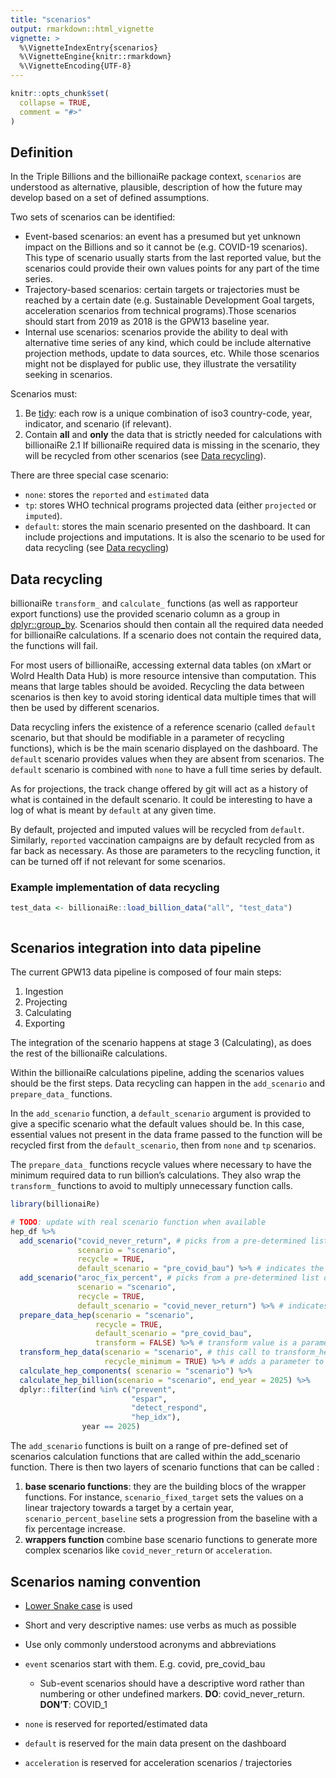 ```yaml
---
title: "scenarios"
output: rmarkdown::html_vignette
vignette: >
  %\VignetteIndexEntry{scenarios}
  %\VignetteEngine{knitr::rmarkdown}
  %\VignetteEncoding{UTF-8}
---
```


```r
knitr::opts_chunk$set(
  collapse = TRUE,
  comment = "#>"
)
```

## Definition

In the Triple Billions and the billionaiRe package context, `scenarios` are understood as alternative, plausible, description of how the future may develop based on a set of defined assumptions.

Two sets of scenarios can be identified:

-   Event-based scenarios: an event has a presumed but yet unknown impact on the Billions and so it cannot be (e.g. COVID-19 scenarios). This type of scenario usually starts from the last reported value, but the scenarios could provide their own values points for any part of the time series. 
-   Trajectory-based scenarios: certain targets or trajectories must be reached by a certain date (e.g. Sustainable Development Goal targets, acceleration scenarios from technical programs).Those scenarios should start from 2019 as 2018 is the GPW13 baseline year.
-   Internal use scenarios: scenarios provide the ability to deal with alternative time series of any kind, which could be include alternative projection methods, update to data sources, etc. While those scenarios might not be displayed for public use, they illustrate the versatility seeking in scenarios.

Scenarios must:

1.  Be [tidy](https://r4ds.had.co.nz/tidy-data.html): each row is a unique combination of iso3 country-code, year, indicator, and scenario (if relevant).
2.  Contain **all** and **only** the data that is strictly needed for calculations with billionaiRe 2.1 If billionaiRe required data is missing in the scenario, they will be recycled from other scenarios (see [Data recycling]).

There are three special case scenario:

-   `none`: stores the `reported` and `estimated` data
-   `tp`: stores WHO technical programs projected data (either `projected` or `imputed`).
-   `default`: stores the main scenario presented on the dashboard. It can include projections and imputations. It is also the scenario to be used for data recycling (see [Data recycling])

## Data recycling

billionaiRe `transform_` and `calculate_` functions (as well as rapporteur export functions) use the provided scenario column as a group in [dplyr::group_by](https://dplyr.tidyverse.org/reference/group_by.html). Scenarios should then contain all the required data needed for billionaiRe calculations. If a scenario does not contain the required data, the functions will fail.

For most users of billionaiRe, accessing external data tables (on xMart or Wolrd Health Data Hub) is more resource intensive than computation. This means that large tables should be avoided. Recycling the data between scenarios is then key to avoid storing identical data multiple times that will then be used by different scenarios.

Data recycling infers the existence of a reference scenario (called `default` scenario, but that should be modifiable in a parameter of recycling functions), which is be the main scenario displayed on the dashboard. The `default` scenario provides values when they are absent from scenarios. The `default` scenario is combined with `none` to have a full time series by default.

As for projections, the track change offered by git will act as a history of what is contained in the default scenario. It could be interesting to have a log of what is meant by `default` at any given time.

By default, projected and imputed values will be recycled from `default`. Similarly, `reported` vaccination campaigns are by default recycled from as far back as necessary. As those are parameters to the recycling function, it can be turned off if not relevant for some scenarios.

### Example implementation of data recycling

```r

test_data <- billionaiRe::load_billion_data("all", "test_data")



```

## Scenarios integration into data pipeline

The current GPW13 data pipeline is composed of four main steps:

1.  Ingestion
2.  Projecting
3.  Calculating
4.  Exporting

The integration of the scenario happens at stage 3 (Calculating), as does the rest of the billionaiRe calculations.

Within the billionaiRe calculations pipeline, adding the scenarios values should be the first steps. Data recycling can happen in the `add_scenario` and `prepare_data_` functions.

In the `add_scenario` function, a `default_scenario` argument is provided to give a specific scenario what the default values should be. In this case, essential values not present in the data frame passed to the function will be recycled first from the `default_scenario`, then from `none` and `tp` scenarios.

The `prepare_data_` functions recycle values where necessary to have the minimum required data to run billion's calculations. They also wrap the `transform_` functions to avoid to multiply unnecessary function calls.

```r
library(billionaiRe)

# TODO: update with real scenario function when available
hep_df %>%
  add_scenario("covid_never_return", # picks from a pre-determined list of scenarios
               scenario = "scenario",
               recycle = TRUE,
               default_scenario = "pre_covid_bau") %>% # indicates the scenario used as the default (in addition to `none` and `tp`, where relevant).
  add_scenario("aroc_fix_percent", # picks from a pre-determined list of scenarios
               scenario = "scenario",
               recycle = TRUE,
               default_scenario = "covid_never_return") %>% # indicates the scenario used as the default (in addition to `none` and `tp`, where relevant)
  prepare_data_hep(scenario = "scenario",
                   recycle = TRUE,
                   default_scenario = "pre_covid_bau",
                   transform = FALSE) %>% # transform value is a parameter.
  transform_hep_data(scenario = "scenario", # this call to transform_hep_data could have been redundant if `transform` was TRUE in `prepare_hep_data`
                     recycle_minimum = TRUE) %>% # adds a parameter to `transform_` functions to recycle minimum data required for calculations
  calculate_hep_components( scenario = "scenario") %>%
  calculate_hep_billion(scenario = "scenario", end_year = 2025) %>%
  dplyr::filter(ind %in% c("prevent",
                           "espar",
                           "detect_respond",
                           "hep_idx"),
                year == 2025)
```

The `add_scenario` functions is built on a range of pre-defined set of scenarios calculation functions that are called within the add_scenario function. There is then two layers of scenario functions that can be called : 

1.    **base scenario functions**: they are the building blocs of the wrapper functions. For instance, `scenario_fixed_target` sets the values on a linear trajectory towards a target by a certain year, `scenario_percent_baseline` sets a progression from the baseline with a fix percentage increase.
2.    **wrappers function** combine base scenario functions to generate more complex scenarios like `covid_never_return` or `acceleration`.

## Scenarios naming convention

-   [Lower Snake case](https://en.wikipedia.org/wiki/Snake_case) is used

-   Short and very descriptive names: use verbs as much as possible

-   Use only commonly understood acronyms and abbreviations

-   `event` scenarios start with them. E.g. covid, pre_covid_bau

    -   Sub-event scenarios should have a descriptive word rather than numbering or other undefined markers. **DO**: covid_never_return. **DON'T**: COVID_1

-   `none` is reserved for reported/estimated data

-   `default` is reserved for the main data present on the dashboard

-   `acceleration` is reserved for acceleration scenarios / trajectories
